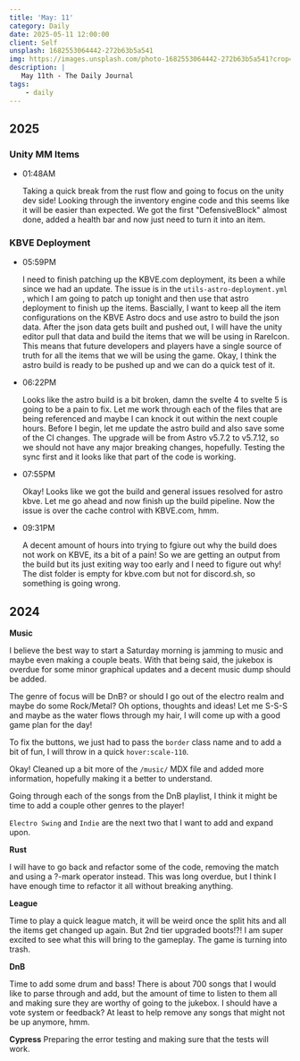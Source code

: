```yaml
---
title: 'May: 11'
category: Daily
date: 2025-05-11 12:00:00
client: Self
unsplash: 1682553064442-272b63b5a541
img: https://images.unsplash.com/photo-1682553064442-272b63b5a541?crop=entropy&cs=srgb&fm=jpg&ixid=MnwzNjM5Nzd8MHwxfHJhbmRvbXx8fHx8fHx8fDE2ODE3NDg2ODY&ixlib=rb-4.0.3&q=85
description: |
   May 11th - The Daily Journal
tags:
    - daily
---
```



<Adsense />

## 2025

### Unity MM Items

-   01:48AM

    Taking a quick break from the rust flow and going to focus on the unity dev side!
    Looking through the inventory engine code and this seems like it will be easier than expected.
    We got the first "DefensiveBlock" almost done, added a health bar and now just need to turn it into an item.
    

### KBVE Deployment

-   05:59PM

    I need to finish patching up the KBVE.com deployment, its been a while since we had an update.
    The issue is in the `utils-astro-deployment.yml` , which I am going to patch up tonight and then use that astro deployment to finish up the items.
    Bascially, I want to keep all the item configurations on the KBVE Astro docs and use astro to build the json data.
    After the json data gets built and pushed out, I will have the unity editor pull that data and build the items that we will be using in RareIcon.
    This means that future developers and players have a single source of truth for all the items that we will be using the game.
    Okay, I think the astro build is ready to be pushed up and we can do a quick test of it.

-   06:22PM

    Looks like the astro build is a bit broken, damn the svelte 4 to svelte 5 is going to be a pain to fix.
    Let me work through each of the files that are being referenced and maybe I can knock it out within the next couple hours.
    Before I begin, let me update the astro build and also save some of the CI changes.
    The upgrade will be from Astro v5.7.2 to v5.7.12, so we should not have any major breaking changes, hopefully.
    Testing the sync first and it looks like that part of the code is working.

-   07:55PM

    Okay! Looks like we got the build and general issues resolved for astro kbve.
    Let me go ahead and now finish up the build pipeline.
    Now the issue is over the cache control with KBVE.com, hmm.

-   09:31PM

    A decent amount of hours into trying to fgiure out why the build does not work on  KBVE, its a bit of a pain!
    So we are getting an output from the build but its just exiting way too early and I need to figure out why!
    The dist folder is empty for kbve.com but not for discord.sh, so something is going wrong.


## 2024

**Music**

I believe the best way to start a Saturday morning is jamming to music and maybe even making a couple beats.
With that being said, the jukebox is overdue for some minor graphical updates and a decent music dump should be added.

The genre of focus will be DnB? or should I go out of the electro realm and maybe do some Rock/Metal?
Oh options, thoughts and ideas! Let me S-S-S and maybe as the water flows through my hair, I will come up with a good game plan for the day!

To fix the buttons, we just had to pass the `border` class name and to add a bit of fun, I will throw in a quick `hover:scale-110`.

Okay! Cleaned up a bit more of the `/music/` MDX file and added more information, hopefully making it a better to understand.

Going through each of the songs from the DnB playlist, I think it might be time to add a couple other genres to the player!

`Electro Swing` and `Indie` are the next two that I want to add and expand upon.


**Rust**

I will have to go back and refactor some of the code, removing the match and using a ?-mark operator instead.
This was long overdue, but I think I have enough time to refactor it all without breaking anything.

**League**

Time to play a quick league match, it will be weird once the split hits and all the items get changed up again.
But 2nd tier upgraded boots!?! I am super excited to see what this will bring to the gameplay.
The game is turning into trash.

**DnB**

Time to add some drum and bass!
There is about 700 songs that I would like to parse through and add, but the amount of time to listen to them all and making sure they are worthy of going to the jukebox.
I should have a vote system or feedback? At least to help remove any songs that might not be up anymore, hmm.

**Cypress**
Preparing the error testing and making sure that the tests will work.